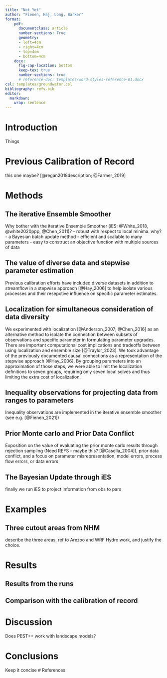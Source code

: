 ```yaml
---
title: "Not Yet"
author: "Fienen, Haj, Long, Barker"
format:
    pdf: 
      documentclass: article
      number-sections: True
      geometry:
      - left=4cm
      - right=4cm
      - top=4cm
      - bottom=4cm
    docx: 
      fig-cap-location: bottom
      keep-tex: true
      number-sections: true
      # reference-doc: templates/word-styles-reference-01.docx
csl: templates/groundwater.csl 
bibliography: refs.bib
editor: 
  markdown: 
    wrap: sentence
---
```


# Introduction
Things

# Previous Calibration of Record
this one maybe? [@regan2018description; @Farmer_2019] 

# Methods

## The iterative Ensemble Smoother
Why bother with the iterative Ensemble Smoother  (iES: @White_2018, @white2020ppp, @Chen_2011)?
- robust with respect to local minima. why?
- a Bayesian batch update method
- efficient and scalable to many parameters
- easy to construct an objective function with multiple sources of data

## The value of diverse data and stepwise parameter estimation
Previous calibration efforts have included diverse datasets in addition to streamflow in a stepwise approach [@Hay_2006] to help isolate various processes and their resepctive influence on specific parameter estimates. 

## Localization for simultaneous consideration of data diversity
We experimented with localization [@Anderson_2007; @Chen_2016] as an alternative method to isolate the connection between subsets of observations and specific parameter in formulating parameter upgrades. There are important computational cost implications and tradeoffs between using localization and ensemble size [@Traylor_2023]. We took advantage of the previously documented causal connections as a representation of the stepwise approach [@Hay_2006]. By grouping parameters into an approximation of those steps, we were able to limit the localization definitions to seven groups, requiring only seven local solves and thus limiting the extra cost of localization.

## Inequality observations for projecting data from ranges to parameters
Inequality observations are implemented in the iterative ensemble smoother (see e.g. [@Fienen_2021])

## Prior Monte carlo and Prior Data Conflict
Exposition on the value of evaluating the prior monte carlo results through rejection sampling (Need REFS - maybe this? [@Casella_2004]), prior data conflict, and a focus on parameter misrepresentation, model errors, process flow errors, or data errors

## The Bayesian Update through iES
finally we run iES to project information from obs to pars

# Examples
## Three cutout areas from NHM
describe the three areas, ref to Arezoo and WRF Hydro work, and justify the choice.

# Results
## Results from the runs
## Comparison with the calibration of record

# Discussion
Does PEST++ work with landscape models?

# Conclusions
Keep it concise
# References